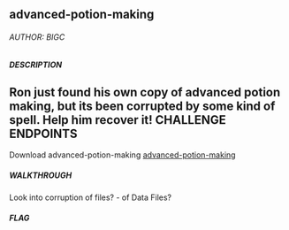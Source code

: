 ## advanced-potion-making

###### AUTHOR: BIGC
##### DESCRIPTION
Ron just found his own copy of advanced potion making, but its been corrupted by some kind of spell. Help him recover it!
CHALLENGE ENDPOINTS</br>
--------------------------------------------------------
Download advanced-potion-making		[advanced-potion-making](https://artifacts.picoctf.net/picoMini+by+redpwn/Forensics/advanced-potion-making/advanced-potion-making)

##### WALKTHROUGH
Look into corruption of files?
	- of Data Files?


##### FLAG
